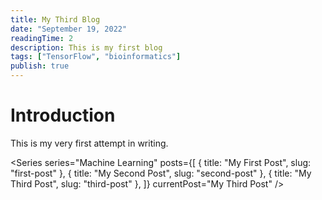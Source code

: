 ```yaml
---
title: My Third Blog
date: "September 19, 2022"
readingTime: 2
description: This is my first blog
tags: ["TensorFlow", "bioinformatics"]
publish: true
---
```


# Introduction

This is my very first attempt in writing.

<Series
  series="Machine Learning"
  posts={[
    { title: "My First Post", slug: "first-post" },
    { title: "My Second Post", slug: "second-post" },
    { title: "My Third Post", slug: "third-post" },
  ]}
  currentPost="My Third Post"
/>
